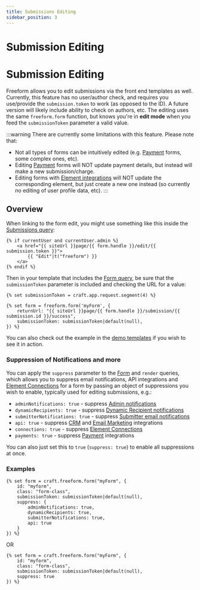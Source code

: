 ```yaml
---
title: Submissions Editing
sidebar_position: 3
---
```



# Submission Editing<Badge type="pro" text="Pro" />

# Submission Editing <Badge type="pro" text="Pro" />

Freeform allows you to edit submissions via the front end templates as well. Currently, this feature has no user/author check, and requires you use/provide the `submission.token` to work (as opposed to the ID). A future version will likely include ability to check on authors, etc. The editing uses the same `freeform.form` function, but knows you're in **edit mode** when you feed the `submissionToken` parameter a valid value.

:::warning
There are currently some limitations with this feature. Please note that:

- Not all types of forms can be intuitively edited (e.g. [Payment](../integrations/stripe-payments/) forms, some complex ones, etc).
- Editing [Payment](../integrations/stripe-payments/) forms will NOT update payment details, but instead will make a new submission/charge.
- Editing forms with [Element integrations](../integrations/elements/) will NOT update the corresponding element, but just create a new one instead (so currently no editing of user profile data, etc).
  :::

## Overview

When linking to the form edit, you might use something like this inside the [Submissions query](../templates/queries/submissions/):

```twig showLineNumbers
{% if currentUser and currentUser.admin %}
    <a href="{{ siteUrl }}page/{{ form.handle }}/edit/{{ submission.token }}">
        {{ "Edit"|t("freeform") }}
    </a>
{% endif %}
```

Then in your template that includes the [Form query](../templates/queries/form/), be sure that the `submissionToken` parameter is included and checking the URL for a value:

```twig showLineNumbers{1,5}
{% set submissionToken = craft.app.request.segment(4) %}

{% set form = freeform.form('myForm', {
    returnUrl: "{{ siteUrl }}page/{{ form.handle }}/submission/{{ submission.id }}/success",
    submissionToken: submissionToken|default(null),
}) %}
```

You can also check out the example in the [demo templates](../configuration/demo-templates/) if you wish to see it in action.

### Suppression of Notifications and more

You can apply the `suppress` parameter to the [Form](../templates/queries/form) and `render` queries, which allows you to suppress email notifications, API integrations and [Element Connections](../integrations/elements/) for a form by passing an object of suppressions you wish to enable, typically used for editing submissions, e.g.:

- `adminNotifications: true` - suppress [Admin notifications](../forms/email-notifications#admin-notifications)
- `dynamicRecipients: true` - suppress [Dynamic Recipient notifications](../forms/email-notifications#dynamic-recipients)
- `submitterNotifications: true` - suppress [Submitter email notifications](../forms/email-notifications#user-submitter-notifications)
- `api: true` - suppress [CRM](../integrations#crm) and [Email Marketing](../integrations/#email-marketing) integrations
- `connections: true` - suppress [Element Connections](../integrations/#elements)
- `payments: true` - suppress [Payment](../integrations/#other) integrations

You can also just set this to `true` (`suppress: true`) to enable all suppressions at once.

### Examples

```twig {5-10} showLineNumbers
{% set form = craft.freeform.form("myForm", {
	id: "myform",
	class: "form-class",
    submissionToken: submissionToken|default(null),
    suppress: {
        adminNotifications: true,
        dynamicRecipients: true,
        submitterNotifications: true,
        api: true
    }
}) %}
```

OR

```twig {5} showLineNumbers
{% set form = craft.freeform.form("myForm", {
	id: "myform",
	class: "form-class",
    submissionToken: submissionToken|default(null),
    suppress: true
}) %}
```
